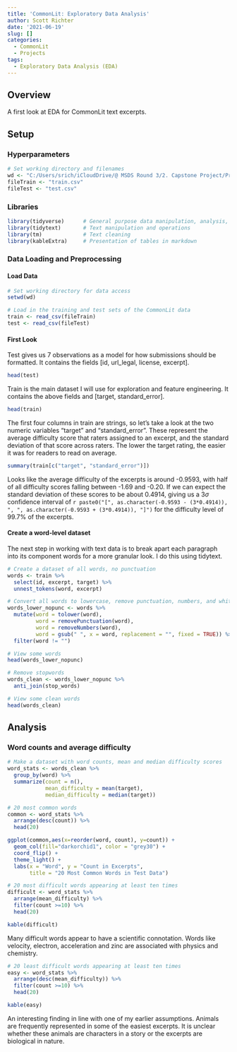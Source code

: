 ```yaml
---
title: 'CommonLit: Exploratory Data Analysis'
author: Scott Richter
date: '2021-06-19'
slug: []
categories:
  - CommonLit
  - Projects
tags:
  - Exploratory Data Analysis (EDA)
---
```


## Overview

A first look at EDA for CommonLit text excerpts.

## Setup
### Hyperparameters
```r
# Set working directory and filenames
wd <- "C:/Users/srich/iCloudDrive/@ MSDS Round 3/2. Capstone Project/Project/CommonLitReadability/projectData"
fileTrain <- "train.csv"
fileTest <- "test.csv"
```

### Libraries
```r
library(tidyverse)      # General purpose data manipulation, analysis, and visualization
library(tidytext)       # Text manipulation and operations
library(tm)             # Text cleaning
library(kableExtra)     # Presentation of tables in markdown
```


### Data Loading and Preprocessing
#### Load Data
```r
# Set working directory for data access
setwd(wd)

# Load in the training and test sets of the CommonLit data
train <- read_csv(fileTrain)
test <- read_csv(fileTest)
```

#### First Look
Test gives us 7 observations as a model for how submissions should be formatted. It contains the fields [id, url_legal, license, excerpt].

```r
head(test)
```


Train is the main dataset I will use for exploration and feature engineering. It contains the above fields and [target, standard_error].

```r
head(train) 
```

The first four columns in train are strings, so let's take a look at the two numeric variables "target" and "standard_error". These represent the average difficulty score that raters assigned to an excerpt, and the standard deviation of that score across raters. The lower the target rating, the easier it was for readers to read on average.

```r
summary(train[c("target", "standard_error")])
```

Looks like the average difficulty of the excerpts is around -0.9593, with half of all difficulty scores falling between -1.69 and -0.20. If we can expect the standard deviation of these scores to be about 0.4914, giving us a 3$\sigma$ confidence interval of `r paste0("[", as.character(-0.9593 - (3*0.4914)), ", ", as.character(-0.9593 + (3*0.4914)), "]")` for the difficulty level of 99.7% of the excerpts.

#### Create a word-level dataset

The next step in working with text data is to break apart each paragraph into its component words for a more granular look. I do this using tidytext.

```r
# Create a dataset of all words, no punctuation
words <- train %>% 
  select(id, excerpt, target) %>%
  unnest_tokens(word, excerpt)

# Convert all words to lowercase, remove punctuation, numbers, and whitespace. Drop empty words.
words_lower_nopunc <- words %>%
  mutate(word = tolower(word),
         word = removePunctuation(word),
         word = removeNumbers(word),
         word = gsub(" ", x = word, replacement = "", fixed = TRUE)) %>%
  filter(word != "")

# View some words
head(words_lower_nopunc)

# Remove stopwords
words_clean <- words_lower_nopunc %>%
  anti_join(stop_words)

# View some clean words
head(words_clean)
```


## Analysis
### Word counts and average difficulty
```r
# Make a dataset with word counts, mean and median difficulty scores
word_stats <- words_clean %>%
  group_by(word) %>%
  summarize(count = n(),
            mean_difficulty = mean(target),
            median_difficulty = median(target))
```

```r
# 20 most common words
common <- word_stats %>%
  arrange(desc(count)) %>%
  head(20)

ggplot(common,aes(x=reorder(word, count), y=count)) +
  geom_col(fill="darkorchid1", color = "grey30") +
  coord_flip() +
  theme_light() +
  labs(x = "Word", y = "Count in Excerpts",
       title = "20 Most Common Words in Test Data")
```

```r
# 20 most difficult words appearing at least ten times
difficult <- word_stats %>%
  arrange(mean_difficulty) %>%
  filter(count >=10) %>%
  head(20)

kable(difficult)
```

Many difficult words appear to have a scientific connotation. Words like velocity, electron, acceleration and zinc are associated with physics and chemistry. 

```r
# 20 least difficult words appearing at least ten times
easy <- word_stats %>%
  arrange(desc(mean_difficulty)) %>%
  filter(count >=10) %>%
  head(20)

kable(easy)
```

An interesting finding in line with one of my earlier assumptions. Animals are frequently represented in some of the easiest excerpts. It is unclear whether these animals are characters in a story or the excerpts are biological in nature.